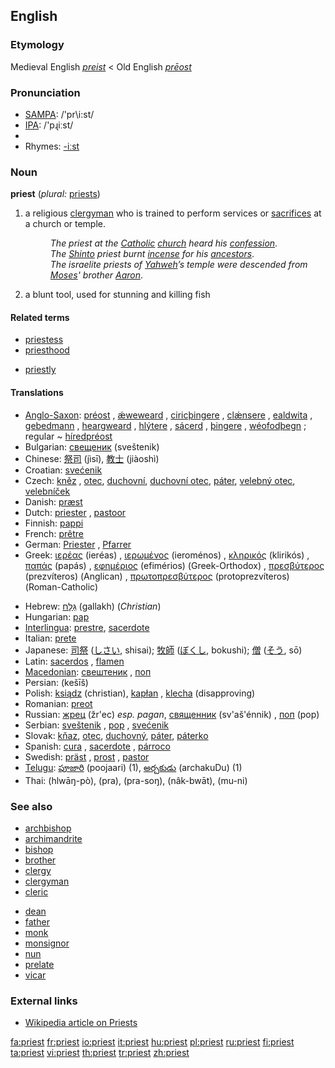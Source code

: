 ==English==

===Etymology===
Medieval English ''[[preist]]'' < Old English ''[[prēost]]''

===Pronunciation===
*[[w:SAMPA|SAMPA]]: /'pr\i:st/
*[[w:IPA|IPA]]: /'pɻiːst/
*{{audio|en-us-priest.ogg|Audio (US)}}
*Rhymes: [[Rhymes:English:-iːst|-iːst]]

===Noun===
'''priest''' (''plural:'' [[priests]])

# a religious [[clergyman]] who is trained to perform services or [[sacrifice]]s at a church or temple.
#: ''The priest at the [[Catholic]] [[church]] heard his [[confession]]''.
#: ''The [[Shinto]] priest burnt [[incense]] for his [[ancestors]]''.
#: ''The israelite priests of [[Yahweh]]’s temple were descended from [[Moses]]' brother [[Aaron]]''.
# a blunt tool, used for stunning and killing fish

====Related terms====
{{top}}
*[[priestess]]
*[[priesthood]]
{{mid}}
*[[priestly]]
{{bottom}}

====Translations====
{{top}}
*[[Anglo-Saxon]]: [[préost]] {{m}}, [[ǽweweard]] {{m}}, [[ciricþingere]] {{m}}, [[clǽnsere]] {{m}}, [[ealdwita]] {{m}}, [[gebedmann]] {{m}}, [[heargweard]] {{m}}, [[hlýtere]] {{m}}, [[sácerd]] {{mf}}, [[þingere]] {{m}}, [[wéofodþegn]] {{m}}; regular ~ [[híredpréost]] {{m}}
*Bulgarian: [[свещеник]] (sveštenik)
*Chinese: [[祭司]] (jìsī), [[教士]] (jiàoshì)
*Croatian: [[svećenik]] {{m}}
*Czech: [[kněz]] {{m}}, [[otec]], [[duchovní]], [[duchovní otec]], [[páter]], [[velebný otec]], [[velebníček]] {{m}}
*Danish: [[præst]]
*Dutch: [[priester]] {{m}}, [[pastoor]] {{m}}
*Finnish: [[pappi]]
*French: [[prêtre]] {{m}}
*German: [[Priester]] {{m}}, [[Pfarrer]] {{m}}
*Greek: [[ιερέας]] (ieréas) {{m}}, [[ιερωμένος]] (ieroménos) {{m}}, [[κληρικός]] (klirikós) {{m}}, [[παπάς]] (papás) {{m}}, [[εφημέριος]] (efimérios) (Greek-Orthodox) {{m}}, [[πρεσβύτερος]] (prezvíteros) (Anglican) {{m}}, [[πρωτοπρεσβύτερος]] (protoprezvíteros) (Roman-Catholic) {{m}}
{{mid}}
*Hebrew: [[גלח|גַּלָּח]] (gallakh) {{m}} (''Christian'')
*Hungarian: [[pap]]
*[[Interlingua]]: [[prestre]], [[sacerdote]]
*Italian: [[prete]] {{m}}
*Japanese: [[司祭]] ([[しさい]], shisai); [[牧師]] ([[ぼくし]], bokushi); [[僧]] ([[そう]], sō)
*Latin: [[sacerdos]] {{mf}}, [[flamen]] {{mf}}
*[[Macedonian]]: [[свештеник]] {{m}}, [[поп]] {{m}}
*Persian: {{FAchar|[[کشیش]]}} (kešīš)
*Polish: [[ksiądz]] {{m}} (christian), [[kapłan]] {{m}}, [[klecha]] {{m}} (disapproving)
*Romanian: [[preot]]
*Russian: [[жрец]] (žr'ec) {{m}} ''esp. pagan'', [[священник]] (sv'aš'énnik) {{m}}, [[поп]] (pop) {{m}}
*Serbian: [[sveštenik]] {{m}}, [[pop]] {{m}}, [[svećenik]] {{m}}
*Slovak: [[kňaz]], [[otec]], [[duchovný]], [[páter]], [[páterko]] {{m}}
*Spanish: [[cura]] {{m}}, [[sacerdote]] {{m}}, [[párroco]] {{m}}
*Swedish: [[präst]] {{c}}, [[prost]] {{c}}, [[pastor]] {{c}}
*[[Telugu]]: [[పూజారి]] (poojaari) (1), [[అర్చకుడు]] (archakuDu) (1)
*Thai: {{THchar|[[หลวงพ่อ]]}} (hlwāŋ-pò), {{THchar|[[พระ]]}} (pra), {{THchar|[[พระสงฆ์]]}} (pra-soŋ), {{THchar|[[นักบวช]]}} (nâk-bwāt), {{THchar|[[มุนิ]]}} (mu-ni)
{{bottom}}

===See also===
{{top}}
*[[archbishop]]
*[[archimandrite]]
*[[bishop]]
*[[brother]]
*[[clergy]]
*[[clergyman]]
*[[cleric]]
{{mid}}
*[[dean]]
*[[father]]
*[[monk]]
*[[monsignor]]
*[[nun]]
*[[prelate]]
*[[vicar]]
{{bottom}}

===External links===
*[[w:priest|Wikipedia article on Priests]]

[[fa:priest]]
[[fr:priest]]
[[io:priest]]
[[it:priest]]
[[hu:priest]]
[[pl:priest]]
[[ru:priest]]
[[fi:priest]]
[[ta:priest]]
[[vi:priest]]
[[th:priest]]
[[tr:priest]]
[[zh:priest]]
